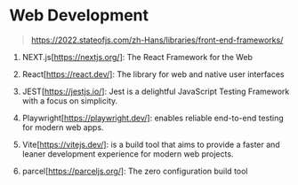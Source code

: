 # Web Development

> https://2022.stateofjs.com/zh-Hans/libraries/front-end-frameworks/

1. NEXT.js[https://nextjs.org/]: The React Framework for the Web
2. React[https://react.dev/]: The library for web and native user interfaces

3. JEST[https://jestjs.io/]: Jest is a delightful JavaScript Testing Framework with a focus on simplicity.
4. Playwright[https://playwright.dev/]: enables reliable end-to-end testing for modern web apps.

5. Vite[https://vitejs.dev/]: is a build tool that aims to provide a faster and leaner development experience for modern web projects.
6. parcel[https://parceljs.org/]: The zero configuration build tool